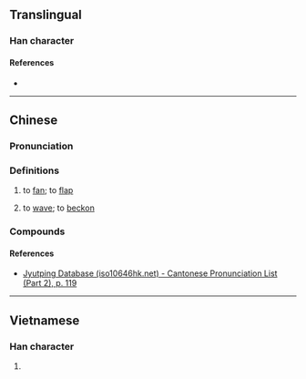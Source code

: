 {{character info/new}}
==Translingual==

===Han character===
{{Han char|rn=64|rad=手|as=13|sn=16|four=54094|canj=QTPD|ids=⿰扌葉}}

====References====
* {{Han ref|kx=0459.160|dkj=12841|dj=0808.120|hdz=31966.120|uh=64DB|ud=25819|bh=E9AC|bd=59820}}

----

==Chinese==
{{zh-forms}}

===Pronunciation===
{{zh-pron
|m=yè
|c=jip6
|mn=ia̍t
|cat=v
}}

===Definitions===
{{zh-hanzi}}

# {{lb|zh|Min Nan}} to [[fan]]; to [[flap]]
# {{lb|zh|Min Nan}} to [[wave]]; to [[beckon]]

===Compounds===
{{zh-der|擛手:ia̍t-chhiú|擛風}}

====References====
* [http://www.iso10646hk.net/jp/document/download.jsp Jyutping Database (iso10646hk.net) - Cantonese Pronunciation List (Part 2), p. 119]

----

==Vietnamese==

===Han character===
{{vi-hantu|rs=手13|dẹp}}

# {{rfdef|vi|sort=手13}}